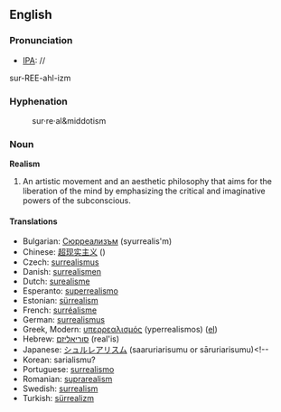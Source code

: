 ==English==

=== Pronunciation ===
*[[IPA]]: //
sur-REE-ahl-izm

===Hyphenation===
:sur&middot;re&middot;al&middotism
=== Noun ===
'''Realism'''

#An artistic movement and an aesthetic philosophy that aims for the liberation of the mind by emphasizing the critical and imaginative powers of the subconscious.

==== Translations ====

*Bulgarian: [[Сюрреализъм]] (syurrealis'm)
*Chinese: [[超现实主义]] ()
*Czech: [[surrealismus]]
*Danish: [[surrealismen]]
*Dutch: [[surealisme]]
*Esperanto: [[superrealismo]]
*Estonian: [[sürrealism]]
*French: [[surréalisme]]
*German: [[surrealismus]]
*Greek, Modern: [[υπερρεαλισμός]]  (yperrealismos) ([[:el:υπερρεαλισμός|el]])
*Hebrew: [[סוריאליזם]] (real'is)
*Japanese: [[シュルレアリスム]] (saaruriarisumu or sāruriarisumu)<!--
*Korean: sarialismu?
*Portuguese: [[surrealismo]]
*Romanian: [[suprarealism]]
*Swedish: [[surrealism]]
*Turkish: [[sürrealizm]]

{{Wikipedia}}